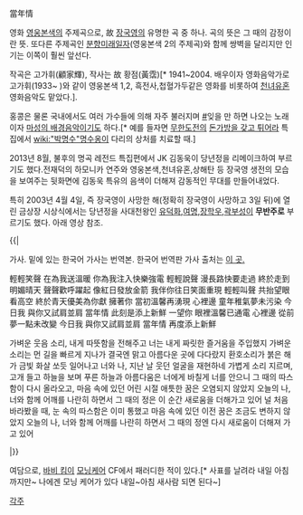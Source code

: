 {{{#!html
<iframe title="YouTube video player" width="480" height="390" src="http://www.youtube.com/embed/dATKfkqE51k?rel=0" frameborder="0" allowfullscreen></iframe>
}}}

當年情

영화 [[영웅본색]]의 주제곡으로, 故 [[장국영]]의 유명한 곡 중 하나. 곡의 뜻은 그 때의 감정이란 뜻. 또다른 주제곡인 [[분향미래일자]](영웅본색 2의 주제곡)와 함께 쌍벽을 달리지만 인기는 이쪽이 훨씬 앞선다.

작곡은 고가휘(顧家輝), 작사는 故 황점(黃霑)[* 1941~2004. 배우이자 영화음악가로 고가휘(1933~ )와 같이 영웅본색 1,2, 흑전사,첩혈가두같은 영화를 비롯하여 [[천녀유혼]] 영화음악도 맡았다.].

홍콩은 물론 국내에서도 여러 가수들에 의해 자주 불러지며 [http://sportsworldi.segye.com/Articles/EntCulture/Article.asp?aid=20080804002841&subctg1=10&subctg2=00 #]잊을 만 하면 나오는 노래이자 [[마성의 배경음악]]이기도 하다.[* 예를 들자면 [[무한도전]]의 [[돈가방을 갖고 튀어라]] 특집에서 [[wiki:"박명수"명수옹]]이 다리의 상처를 치료할 때.]

2013년 8월, 불후의 명곡 레전드 특집편에서 JK 김동욱이 당년정을 리메이크하여 부르기도 했다.전재덕의 하모니카 연주와 영웅본색,천녀유혼,상해탄 등 장국영 생전의 모습을 보여주는 뒷화면에 김동욱 특유의 음색이 더해져 감동적인 무대를 만들어내었다.

특히 2003년 4월 4일, 즉 장국영이 사망한 해(정확히 장국영이 사망하고 3일 뒤)에 열린 금상장 시상식에서는 당년정을 사대천왕인 [[유덕화]],[[여명]],[[장학우]],[[곽부성]]이 '''무반주로''' 부르기도 했다. 아래 영상 참조.

{{{#!html
<iframe title="YouTube video player" width="480" height="390" src="http://www.youtube.com/embed/sZGTnNN5J6U?rel=0" frameborder="0" allowfullscreen></iframe>
}}}

{{|

가사. 밑에 있는 한국어 가사는 번역본.
한국어 번역판 가사 출처는 [http://kerokero11.blog.me/20126989385 이 곳.]

輕輕笑聲 在為我送溫暖
你為我注入快樂強電
輕輕說聲 漫長路快要走過
終於走到明媚晴天
聲聲歡呼躍起 像紅日發放金箭
我伴你往日笑面重現
輕輕叫聲 共抬望眼看高空
終於青天優美為你獻
擁著你 當初溫馨再湧現
心裡邊 童年稚氣夢未污染
今日我 與你又試肩並肩
當年情 此刻是添上新鮮
一望你 眼裡溫馨已通電
心裡邊 從前夢一點未改變
今日我 與你又試肩並肩
當年情 再度添上新鮮

가벼운 웃음 소리, 내게 따뜻함을 전해주고
너는 내게 짜릿한 즐거움을 주입했지
가벼운 소리는 먼 길을 빠르게 지나가
결국엔 맑고 아름다운 곳에 다다랐지
환호소리가 붉은 해가 금빛 화살 쏘듯 일어나고
너와 나, 지난 날 웃던 얼굴을 재현하네
가볍게 소리 지르며, 고개 들고 하늘을 보며
푸른 하늘과 아름다움은 너에게 바칠게
너를 안으니 그 때의 따스함이 다시 올라오고,
마음 속에 있던 어린 시절 애틋한 꿈은 오염되지 않았지
오늘의 나, 너와 함께 어깨를 나란히 하면서
그 때의 정은 이 순간 새로움을 더해가고 있어
널 처음 바라봤을 때, 눈 속의 따스함은 이미 통했고
마음 속에 있던 이전 꿈은 조금도 변하지 않았지
오늘의 나, 너와 함께 어깨를 나란히 하면서
그 때의 정엔 다시 새로움이 더해져 가고 있어

|}}

여담으로, [[바비 킴]]이 [[모닝케어]] CF에서 패러디한 적이 있다.[* 사표를 날려라 내일 아침까지만~ 나에겐 모닝 케어가 있다 내일~아침 새사람 되면 된다~]

[[각주]]
